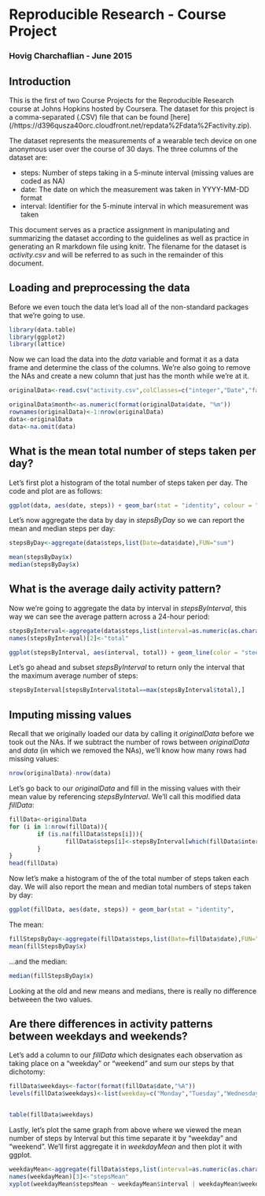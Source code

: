 # Reproducible Research - Course Project  
### Hovig Charchaflian - June 2015  

## Introduction  
This is the first of two Course Projects for the Reproducible Research course at Johns Hopkins hosted by Coursera. The dataset for this project is a comma-separated (.CSV) file that can be found [here] (/https://d396qusza40orc.cloudfront.net/repdata%2Fdata%2Factivity.zip).

The dataset represents the measurements of a wearable tech device on one anonymous user over the course of 30 days. The three columns of the dataset are:  

* steps: Number of steps taking in a 5-minute interval (missing values are coded as NA)  
* date: The date on which the measurement was taken in YYYY-MM-DD format  
* interval: Identifier for the 5-minute interval in which measurement was taken  

This document serves as a practice assignment in manipulating and summarizing the dataset according to the guidelines as well as practice in generating an R markdown file using knitr. The filename for the dataset is *activity.csv* and will be referred to as such in the remainder of this document.  



## Loading and preprocessing the data  
Before we even touch the data let's load all of the non-standard packages that we're going to use. 

```r
library(data.table)
library(ggplot2)
library(lattice)
```

Now we can load the data into the *data* variable and format it as a data frame and determine the class of the columns. We're also going to remove the NAs and create a new column that just has the month while we're at it.  
```r
originalData<-read.csv("activity.csv",colClasses=c("integer","Date","factor"))

originalData$month<-as.numeric(format(originalData$date, "%m"))
rownames(originalData)<-1:nrow(originalData)
data<-originalData
data<-na.omit(data)
```

## What is the mean total number of steps taken per day?  
Let's first plot a histogram of the total number of steps taken per day. The code and plot are as follows:  
```r
ggplot(data, aes(date, steps)) + geom_bar(stat = "identity", colour = "steelblue", fill = "steelblue", width = 0.7) + facet_grid(. ~ month, scales = "free") + labs(title = "Histogram of Total Number of Steps Taken Each Day", x = "Date", y = "Total number of steps")
```

Let's now aggregate the data by day in *stepsByDay* so we can report the mean and median steps per day:

```r
stepsByDay<-aggregate(data$steps,list(Date=data$date),FUN="sum")

mean(stepsByDay$x)
median(stepsByDay$x)
```

## What is the average daily activity pattern?  
Now we're going to aggregate the data by interval in *stepsByInterval*, this way we can see the average pattern across a 24-hour period:
```r
stepsByInterval<-aggregate(data$steps,list(interval=as.numeric(as.character(data$interval))),FUN="mean")
names(stepsByInterval)[2]<-"total"

ggplot(stepsByInterval, aes(interval, total)) + geom_line(color = "steelblue", size = 0.8) + labs(title = "Time Series Plot of the 5-minute Interval", x = "5-minute intervals", y = "Average Number of Steps Taken")
```

Let's go ahead and subset *stepsByInterval* to return only the interval that the maximum average number of steps:
```r
stepsByInterval[stepsByInterval$total==max(stepsByInterval$total),]
```

## Imputing missing values  
Recall that we originally loaded our data by calling it *originalData* before we took out the NAs. If we subtract the number of rows between *originalData* and *data* (in which we removed the NAs), we'll know how many rows had missing values:

```r
nrow(originalData)-nrow(data)
```

Let's go back to our *originalData* and fill in the missing values with their mean value by referencing *stepsByInterval*. We'll call this modified data *fillData*:
```r
fillData<-originalData
for (i in 1:nrow(fillData)){
        if (is.na(fillData$steps[i])){
                fillData$steps[i]<-stepsByInterval[which(fillData$interval[i]==stepsByInterval$interval),]$total
        }
}
head(fillData)
```

Now let's make a histogram of the of the total number of steps taken each day. We will also report the mean and median total numbers of steps taken by day:

```r
ggplot(fillData, aes(date, steps)) + geom_bar(stat = "identity",                                 colour = "steelblue", fill = "steelblue",                                      width = 0.7) + facet_grid(. ~ month, scales = "free") + labs(title = "Histogram of Total Number of Steps Taken Each Day (no missing data)", x = "Date", y = "Total number of steps")
```

The mean:

```r
fillStepsByDay<-aggregate(fillData$steps,list(Date=fillData$date),FUN="sum")
mean(fillStepsByDay$x)
```

...and the median:
```r
median(fillStepsByDay$x)
```

Looking at the old and new means and medians, there is really no difference betweeen the two values.

## Are there differences in activity patterns between weekdays and weekends?  

Let's add a column to our *fillData* which designates each observation as taking place on a "weekday" or "weekend" and sum our steps by that dichotomy:  

```r
fillData$weekdays<-factor(format(fillData$date,"%A"))
levels(fillData$weekdays)<-list(weekday=c("Monday","Tuesday","Wednesday","Thursday", "Friday"),weekend=c("Saturday","Sunday"))


table(fillData$weekdays)
```

Lastly, let's plot the same graph from above where we viewed the mean number of steps by Interval but this time separate it by "weekday" and "weekend". We'll first aggregate it in *weekdayMean* and then plot it with ggplot.

```r
weekdayMean<-aggregate(fillData$steps,list(interval=as.numeric(as.character(fillData$interval)),weekdays=fillData$weekdays),FUN="mean")
names(weekdayMean)[3]<-"stepsMean"
xyplot(weekdayMean$stepsMean ~ weekdayMean$interval | weekdayMean$weekdays, layout = c(1, 2), type = "l", xlab = "Interval", ylab = "Number of steps")
```